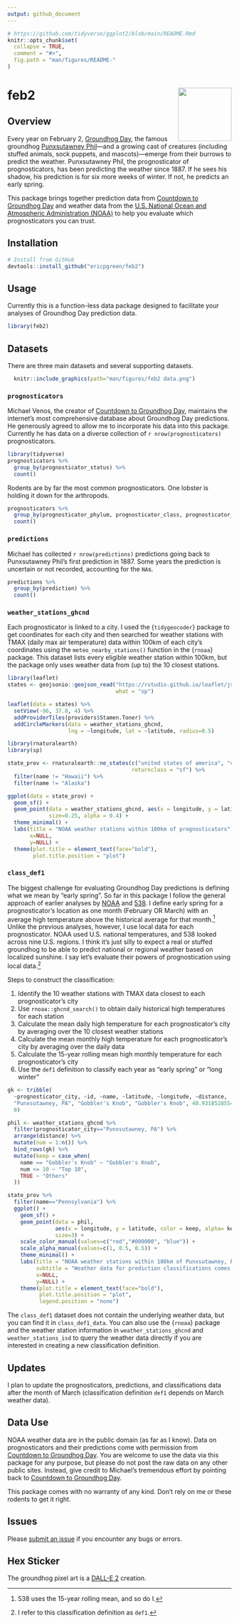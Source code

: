 ```yaml
---
output: github_document
---
```


<!-- README.md is generated from README.Rmd -->

```r
# https://github.com/tidyverse/ggplot2/blob/main/README.Rmd
knitr::opts_chunk$set(
  collapse = TRUE,
  comment = "#>",
  fig.path = "man/figures/README-"
)
```

# feb2 <img src="man/figures/hex.png" align="right" alt="" width="120" />

## Overview

Every year on February 2, [Groundhog Day](https://en.wikipedia.org/wiki/Groundhog_Day), the famous groundhog [Punxsutawney Phil](https://en.wikipedia.org/wiki/Punxsutawney_Phil)—and a growing cast of creatures (including stuffed animals, sock puppets, and mascots)—emerge from their burrows to predict the weather. Punxsutawney Phil, the prognosticator of prognosticators, has been predicting the weather since 1887. If he sees his shadow, his prediction is for six more weeks of winter. If not, he predicts an early spring. 

This package brings together prediction data from [Countdown to Groundhog Day](https://countdowntogroundhogday.com/) and weather data from the [U.S. National Ocean and Atmospheric Administration (NOAA)](https://www.noaa.gov/) to help you evaluate which prognosticators you can trust. 

## Installation

```r
# Install from GitHub
devtools::install_github("ericpgreen/feb2")
```

## Usage

Currently this is a function-less data package designed to facilitate your analyses of Groundhog Day prediction data. 

```r
library(feb2)
```


## Datasets

There are three main datasets and several supporting datasets.

```r
  knitr::include_graphics(path="man/figures/feb2 data.png")
```

### `prognosticators`

Michael Venos, the creator of [Countdown to Groundhog Day](https://countdowntogroundhogday.com/), maintains the internet's most comprehensive database about Groundhog Day predictions. He generously agreed to allow me to incorporate his data into this package. Currently he has data on a diverse collection of `r nrow(prognosticators)` prognosticators. 

```r
library(tidyverse)
prognosticators %>%
  group_by(prognosticator_status) %>%
  count()
```

Rodents are by far the most common prognosticators. One lobster is holding it down for the arthropods.

```r
prognosticators %>%
  group_by(prognosticator_phylum, prognosticator_class, prognosticator_order) %>%
  count()
```

### `predictions`

Michael has collected `r nrow(predictions)` predictions going back to Punxsutawney Phil's first prediction in 1887. Some years the prediction is uncertain or not recorded, accounting for the `NA`s.

```r
predictions %>%
  group_by(prediction) %>%
  count()
```

### `weather_stations_ghcnd`

Each prognosticator is linked to a city. I used the {`tidygeocoder`} package to get coordinates for each city and then searched for weather stations with TMAX (daily max air temperature) data within 100km of each city's coordinates using the `meteo_nearby_stations()` function in the {`rnoaa`} package. This dataset lists every eligible weather station within 100km, but the package only uses weather data from (up to) the 10 closest stations.

```r
library(leaflet)
states <- geojsonio::geojson_read("https://rstudio.github.io/leaflet/json/us-states.geojson", 
                                  what = "sp")

leaflet(data = states) %>%
  setView(-96, 37.8, 4) %>%
  addProviderTiles(providers$Stamen.Toner) %>%
  addCircleMarkers(data = weather_stations_ghcnd,
                   lng = ~longitude, lat = ~latitude, radius=0.5)
```

```r
library(rnaturalearth)
library(sp)

state_prov <- rnaturalearth::ne_states(c("united states of america", "canada"),
                                       returnclass = "sf") %>%
  filter(name != "Hawaii") %>%
  filter(name != "Alaska")

ggplot(data = state_prov) + 
  geom_sf() +
  geom_point(data = weather_stations_ghcnd, aes(x = longitude, y = latitude),
             size=0.25, alpha = 0.4) +
  theme_minimal() +
  labs(title = "NOAA weather stations within 100km of prognosticators",
       x=NULL,
       y=NULL) +
  theme(plot.title = element_text(face="bold"),
        plot.title.position = "plot")
```



### `class_def1`

The biggest challenge for evaluating Groundhog Day predictions is defining what we mean by "early spring". So far in this package I follow the general approach of earlier analyses by [NOAA](https://www.ncei.noaa.gov/news/groundhog-day-forecasts-and-climate-history) and [538](https://fivethirtyeight.com/features/groundhogs-do-not-make-good-meteorologists/). I define early spring for a prognosticator's location as one month (February OR March) with an average high temperature above the historical average for that month.[^15days] Unlike the previous analyses, however, I use local data for each prognosticator. NOAA used U.S. national temperatures, and 538 looked across nine U.S. regions. I think it's just silly to expect a real or stuffed groundhog to be able to predict national or regional weather based on localized sunshine. I say let's evaluate their powers of prognostication using local data.[^def1]

[^15days]: 538 uses the 15-year rolling mean, and so do I.

[^def1]: I refer to this classification definition as `def1`.

Steps to construct the classification: 

1. Identify the 10 weather stations with TMAX data closest to each prognosticator's city
2. Use `rnoaa::ghcnd_search()` to obtain daily historical high temperatures for each station
3. Calculate the mean daily high temperature for each prognosticator's city by averaging over the 10 closest weather stations
4. Calculate the mean monthly high temperature for each prognosticator's city by averaging over the daily data
5. Calculate the 15-year rolling mean high monthly temperature for each prognosticator's city
6. Use the `def1` definition to classify each year as "early spring" or "long winter"

```r
gk <- tribble(
  ~prognosticator_city, ~id, ~name, ~latitude, ~longitude, ~distance,
  "Punxsutawney, PA", "Gobbler's Knob", "Gobbler's Knob", 40.93185285540005, -78.95731896931149,
  0)

phil <- weather_stations_ghcnd %>%
  filter(prognosticator_city=="Punxsutawney, PA") %>%
  arrange(distance) %>%
  mutate(num = 1:n()) %>%
  bind_rows(gk) %>%
  mutate(keep = case_when(
    name == "Gobbler's Knob" ~ "Gobbler's Knob",
    num <= 10 ~ "Top 10",
    TRUE ~ "Others"
  ))

state_prov %>% 
  filter(name=="Pennsylvania") %>% 
  ggplot() + 
    geom_sf() + 
    geom_point(data = phil, 
               aes(x = longitude, y = latitude, color = keep, alpha= keep),
               size=3) + 
    scale_color_manual(values=c("red","#000000", "blue")) + 
    scale_alpha_manual(values=c(1, 0.5, 0.5)) +
    theme_minimal() +
    labs(title = "NOAA weather stations within 100km of Punxsutawney, PA",
         subtitle = "Weather data for prediction classifications comes from 10 closest stations (blue)", 
         x=NULL,
         y=NULL) +
    theme(plot.title = element_text(face="bold"),
          plot.title.position = "plot",
          legend.position = "none")
```

The `class_def1` dataset does not contain the underlying weather data, but you can find it in `class_def1_data`. You can also use the {`rnoaa`} package and the weather station information in `weather_stations_ghcnd` and `weather_stations_isd` to query the weather data directly if you are interested in creating a new classification definition.

## Updates

I plan to update the prognosticators, predictions, and classifications data after the month of March (classification definition `def1` depends on March weather data).

## Data Use

NOAA weather data are in the public domain (as far as I know). Data on prognosticators and their predictions come with permission from [Countdown to Groundhog Day](https://countdowntogroundhogday.com/). You are welcome to use the data via this package for any purpose, but please do not post the raw data on any other public sites. Instead, give credit to Michael's tremendous effort by pointing back to [Countdown to Groundhog Day](https://countdowntogroundhogday.com/).

This package comes with no warranty of any kind. Don't rely on me or these rodents to get it right.

## Issues

Please [submit an issue](https://github.com/ericpgreen/feb2/issues) if you encounter any bugs or errors.

## Hex Sticker

The groundhog pixel art is a [DALL-E 2](https://openai.com/dall-e-2/) creation.
